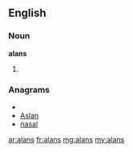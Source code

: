 ==English==

===Noun===
'''alans'''

# {{plural of|[[alan]]}}

===Anagrams===
* {{alphagram|aalns}}
* [[Aslan#English|Aslan]]
* [[nasal#English|nasal]]

[[ar:alans]]
[[fr:alans]]
[[mg:alans]]
[[my:alans]]